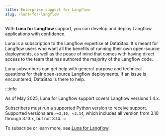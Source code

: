 ```yaml
---
title: Enterprise support for Langflow
slug: /luna-for-langflow
---
```


With **Luna for Langflow** support, you can develop and deploy Langflow applications with confidence.

Luna is a subscription to the Langflow expertise at DataStax. It's meant for Langflow users who want all the benefits of running their own open-source deployments, as well as the peace of mind that comes with having direct access to the team that has authored the majority of the Langflow code.

Luna subscribers can get help with general-purpose and technical questions for their open-source Langflow deployments.
If an issue is encountered, DataStax is there to help.

:::info
<!-- Last updated May 1 2025 -->
As of May 2025, Luna for Langflow support covers Langflow versions 1.4.x.

Subscribers must run a supported Python version to receive support.
Supported versions are `>=3.10, <3.14`, which includes all version from 3.10 through 3.13.x, but not 3.14.
:::

To subscribe or learn more, see [Luna for Langflow](https://www.datastax.com/products/luna-langflow).
